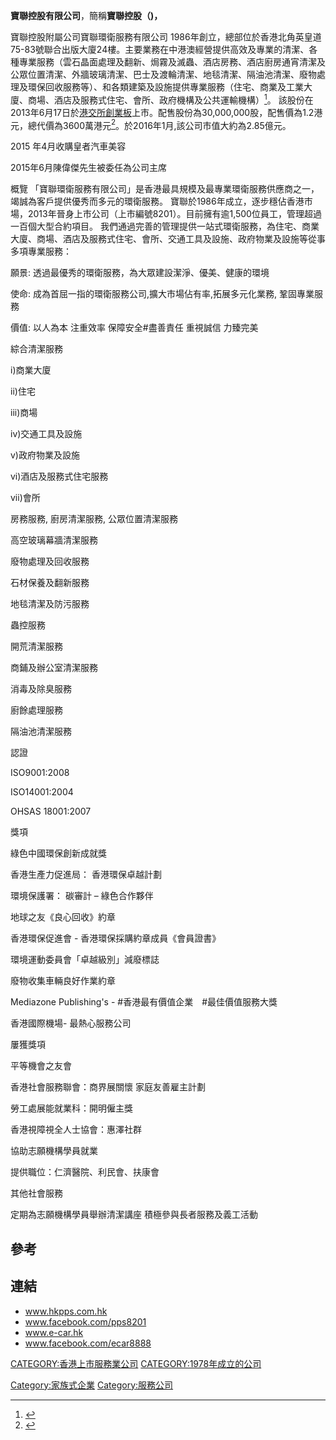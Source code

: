 '''寶聯控股有限公司'''，簡稱'''寶聯控股''''''（{{lang-en|PPS International (Holdings) Limited}})，{{hkex|8201}}'''

寶聯控股附屬公司寶聯環衛服務有限公司 1986年創立，總部位於香港北角英皇道75-83號聯合出版大廈24樓。主要業務在中港澳經營提供高效及專業的清潔、各種專業服務（雲石晶面處理及翻新、焗霧及滅蟲、酒店房務、酒店廚房通宵清潔及公眾位置清潔、外牆玻璃清潔、巴士及渡輪清潔、地毯清潔、隔油池清潔、廢物處理及環保回收服務等）、和各類建築及設施提供專業服務（住宅、商業及工業大廈、商場、酒店及服務式住宅、會所、政府機構及公共運輸機構）<ref>{{Cite web |url=http://www.hkpps.com.hk/zh/about-us/ |title=寶聯控股有限公司簡介 |access-date=2013-06-16 |archive-date=2014-08-01 |archive-url=https://web.archive.org/web/20140801232049/http://www.hkpps.com.hk/zh/about-us/ |dead-url=yes }}</ref>。
該股份在2013年6月17日於[[港交所|港交所]][[香港創業板|創業板]]上市。配售股份為30,000,000股，配售價為1.2港元，總代價為3600萬港元<ref>{{Cite web |url=http://www.hkpps.com.hk/ufiles/relastions/CW(Prospectus)F08201.pdf |title=寶聯控股有限公司提供配售股份資料 |access-date=2013-06-16 |archive-date=2014-01-17 |archive-url=https://web.archive.org/web/20140117000540/http://www.hkpps.com.hk/ufiles/relastions/CW(Prospectus)F08201.pdf |dead-url=yes }}</ref>。於2016年1月,該公司市值大約為2.85億元。

2015 年4月收購皇者汽車美容

2015年6月陳偉傑先生被委任為公司主席


概覽
「寶聯環衛服務有限公司」是香港最具規模及最專業環衛服務供應商之一，竭誠為客戶提供優秀而多元的環衛服務。 寶聯於1986年成立，逐步穩佔香港市場，2013年晉身上市公司（上市編號8201）。目前擁有逾1,500位員工，管理超過一百個大型合約項目。  我們通過完善的管理提供一站式環衛服務，為住宅、商業大廈、商場、酒店及服務式住宅、會所、交通工具及設施、政府物業及設施等從事多項專業服務： 

願景: 透過最優秀的環衛服務，為大眾建設潔淨、優美、健康的環境

使命: 成為首屈一指的環衛服務公司,擴大市場佔有率,拓展多元化業務, 鞏固專業服務

價值: 以人為本  注重效率  保障安全#盡善責任  重視誠信  力臻完美

綜合清潔服務

i)商業大廈

ii)住宅

iii)商場 

iv)交通工具及設施

v)政府物業及設施 

vi)酒店及服務式住宅服務
 
vii)會所

房務服務, 廚房清潔服務, 公眾位置清潔服務  


高空玻璃幕牆清潔服務 

廢物處理及回收服務 

石材保養及翻新服務  

地毯清潔及防污服務 

蟲控服務 

開荒清潔服務 

商鋪及辦公室清潔服務 

消毒及除臭服務 

廚餘處理服務 

隔油池清潔服務


認證

ISO9001:2008

ISO14001:2004

OHSAS 18001:2007


獎項

綠色中國環保創新成就獎

香港生產力促進局： 香港環保卓越計劃

環境保護署： 碳審計 – 綠色合作夥伴

地球之友《良心回收》約章

香港環保促進會 -  香港環保採購約章成員《會員證書》

環境運動委員會「卓越級別」減廢標誌 

廢物收集車輛良好作業約章

Mediazone Publishing's - #香港最有價值企業　#最佳價值服務大獎

香港國際機場- 最熱心服務公司



屢獲獎項 

平等機會之友會 

香港社會服務聯會：商界展關懷   家庭友善雇主計劃 

勞工處展能就業科：開明僱主獎 

香港視障視全人士協會：惠澤社群  

協助志願機構學員就業 

提供職位：仁濟醫院、利民會、扶康會  

其他社會服務 

定期為志願機構學員舉辦清潔講座 積極參與長者服務及義工活動

==參考==
{{reflist}}

==連結==
*[http://www.hkpps.com.hk www.hkpps.com.hk] {{Wayback|url=http://www.hkpps.com.hk/ |date=20201128082200 }}
*[http://www.facebook.com/pps8201 www.facebook.com/pps8201]
*[https://web.archive.org/web/20190517061235/http://e-car.hk/ www.e-car.hk]
*[http://www.facebook.com/ecar8888 www.facebook.com/ecar8888]

[[CATEGORY:香港上市服務業公司|CATEGORY:香港上市服務業公司]]
[[CATEGORY:1978年成立的公司|CATEGORY:1978年成立的公司]]
[[Category:家族式企業|Category:家族式企業]]
[[Category:服務公司|Category:服務公司]]